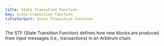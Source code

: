 ```yaml
---
title: State Transition Function
key: state-transition-function
titleforSort: State Transition Function
---
```


The STF (State Transition Function) defines how new blocks are produced from input messages (i.e., transactions) in an Arbitrum chain.
